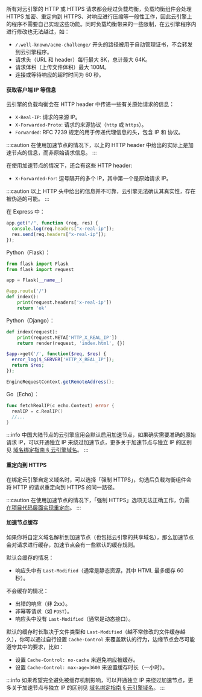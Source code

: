 
所有对云引擎的 HTTP 或 HTTPS 请求都会经过负载均衡，负载均衡组件会处理 HTTPS 加密、重定向到 HTTPS、对响应进行压缩等一般性工作，因此云引擎上的程序不需要自己实现这些功能。同时负载均衡带来的一些限制，在云引擎程序内进行修改也无法越过，如：

- `/.well-known/acme-challenge/` 开头的路径被用于自动管理证书，不会转发到云引擎程序。
- 请求头（URL 和 header）每行最大 8K，总计最大 64K。
- 请求体积（上传文件体积）最大 100M。
- 连接或等待响应的超时时间为 60 秒。

<Conditional if={!props.noClientInfo}>

#### 获取客户端 IP 等信息

云引擎的负载均衡会在 HTTP header 中传递一些有关原始请求的信息：

- `X-Real-IP`: 请求的来源 IP。
- `X-Forwarded-Proto`: 请求的来源协议（`http` 或 `https`）。
- `Forwarded`: RFC 7239 规定的用于传递代理信息的头，包含 IP 和 协议。

<Conditional if={HAS_ENGINE_CDN_DOMAIN}>

:::caution
在使用加速节点的情况下，以上的 HTTP header 中给出的实际上是加速节点的信息，而非原始请求信息。
:::

在使用加速节点的情况下，还会有这些 HTTP header:

- `X-Forwarded-For`: 逗号隔开的多个 IP，其中第一个是原始请求 IP。

:::caution
以上 HTTP 头中给出的信息并不可靠，云引擎无法确认其真实性，存在被伪造的可能。
:::

</Conditional>

<EngineRuntimes only={props.only}>
<TabItem value='nodejs'>

在 Express 中：

```js
app.get("/", function (req, res) {
  console.log(req.headers["x-real-ip"]);
  res.send(req.headers["x-real-ip"]);
});
```

</TabItem>
<TabItem value='python'>

Python（Flask）：

```python
from flask import Flask
from flask import request

app = Flask(__name__)

@app.route('/')
def index():
    print(request.headers['x-real-ip'])
    return 'ok'
```

Python（Django）：

```python
def index(request):
    print(request.META['HTTP_X_REAL_IP'])
    return render(request, 'index.html', {})
```

</TabItem>
<TabItem value='php'>

```php
$app->get('/', function($req, $res) {
  error_log($_SERVER['HTTP_X_REAL_IP']);
  return $res;
});
```

</TabItem>
<TabItem value='java'>

```java
EngineRequestContext.getRemoteAddress();
```

</TabItem>
<TabItem value='go'>

Go（Echo）：

```go
func fetchRealIP(c echo.Context) error {
  realIP = c.RealIP()
  //...
}
```

</TabItem>
</EngineRuntimes>

<Conditional region='cn'>

:::info
中国大陆节点的云引擎应用会默认启用加速节点，如果确实需要准确的原始请求 IP，可以开通独立 IP 来绕过加速节点，更多关于加速节点与独立 IP 的区别见 [域名绑定指南 § 云引擎域名](/v3/sdk/domain/guide/#云引擎域名)。
:::

</Conditional>
</Conditional>

#### 重定向到 HTTPS

在绑定云引擎自定义域名时，可以选择「强制 HTTPS」，勾选后负载均衡组件会将 HTTP 的请求重定向到 HTTPS 的同一路径。

<Conditional if={HAS_ENGINE_CDN_DOMAIN}>

:::caution
在使用加速节点的情况下，「强制 HTTPS」选项无法正确工作，仍需 [在项目代码层面实现重定向](/v3/sdk/engine/functions/sdk/#如何使用-sdk-重定向到-https)。
:::

</Conditional>

<Conditional if={HAS_ENGINE_CDN_DOMAIN}>

#### 加速节点缓存

如果你将自定义域名解析到加速节点（也包括云引擎的共享域名），那么加速节点会对请求进行缓存，加速节点会有一些默认的缓存规则。

默认会缓存的情况：

- 响应头中有 `Last-Modified`（通常是静态资源，其中 HTML 最多缓存 60 秒）。

不会缓存的情况：

- 出错的响应（非 2xx）。
- 非幂等请求（如 `POST`）。
- 响应头中没有 `Last-Modified`（通常是动态接口）。

默认的缓存时长取决于文件类型和 `Last-Modified`（越不常修改的文件缓存越久），你可以通过自行设置 `Cache-Control` 来覆盖默认的行为，边缘节点会尽可能遵守其中的要求，比如：

- 设置 `Cache-Control: no-cache` 来避免响应被缓存。
- 设置 `Cache-Control: max-age=3600` 来设置缓存时长（一小时）。

:::info
如果希望完全避免被缓存机制影响，可以开通独立 IP 来绕过加速节点，更多关于加速节点与独立 IP 的区别见 [域名绑定指南 § 云引擎域名](/v3/sdk/domain/guide/#云引擎域名)。
:::

</Conditional>
